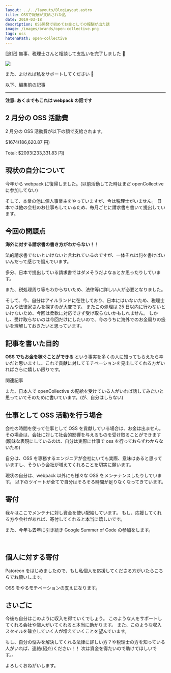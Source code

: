 ```yaml
---
layout: ../../layouts/BlogLayout.astro
title: OSSで報酬が支給された話
date: 2019-03-18
description: OSS開発で初めてお金としての報酬が出た話
image: /images/brands/open-collective.png
tags: oss
hatenaPath: open-collective
---
```



[追記]
無事、税理士さんと相談して支払いを完了しました 🎉

![](/images/blog/open-collective/payout.png)

<OG url="https://opencollective.com/webpack/expenses/7189" />

また、よければ私をサポートしてください 🙏

<OG url="https://www.patreon.com/hiroppy" />

以下、編集前の記事

---

<TwitterCard id="1106771823851651072" height={280} />

**注意: あくまでもこれは webpack の話です**

## 2 月分の OSS 活動費

2 月分の OSS 活動費が以下の額で支給されます。

$1674(186,620.87 円)

Total: $2093(233,331.83 円)

## 現状の自分について

今年から webpack に復帰しました。(以前活動してた時はまだ openCollective に参加してない)

そして、本業の他に個人事業主をやっていますが、今は税理士がいません。
日本では他の会社のお仕事もしているため、毎月ごとに請求書を書いて提出しています。

## 今回の問題点

**海外に対する請求書の書き方がわからない！！**

法的請求書でないといけないと言われているのですが、一体それは何を書けばいいんだって感じで悩んでいます。

多分、日本で提出している請求書ではダメそうだよなぁとか思ったりしています。

また、税処理周り等もわからないため、法律等に詳しい人が必要となりました。

そして、今、自分はアイルランドに在住しており、日本にはいないため、税理士さんや法律家さんを探すのが大変です。
またこの処理は 25 日以内に行わないといけないため、今回は柔軟に対応できず受け取らないかもしれません。
しかし、受け取らないのは今回だけにしたいので、今のうちに海外でのお金周りの扱いを理解しておきたいと思っています。

## 記事を書いた目的

**OSS でもお金を稼ぐことができる** という事実を多くの人に知ってもらえたら幸いだと思いますし、これで貢献に対してモチベーションを見出してくれる方がいればさらに嬉しい限りです。

関連記事

<OG url="https://blog.hiroppy.me/entry/current-status-and-future-of-oss" />

また、日本人で openCollective の配給を受けている人がいれば話してみたいと思っていてそのために書いています。(が、自分はしらない)

## 仕事として OSS 活動を行う場合

会社の時間を使って仕事として OSS を貢献している場合は、お金は出ません。
その場合は、会社に対して社会的影響を与えるものを受け取ることができます(曖昧な表現にしているのは、自分は実際に仕事で oss を行っておらずわからないため)

自分は、OSS を専務するエンジニアが会社にいても実際、意味はあると思っていますし、そういう会社が増えてくれることを切実に願います。

現状の自分は、webpack 以外にも様々な OSS をメンテナンスしたりしています。
以下のツイートが全てで自分はそろそろ時間が足りなくなってきています。

<TwitterCard id="1106094638656561153" height={280} />

## 寄付

我々はここでメンテナに対し資金を使い配給しています。
もし、応援してくれる方や会社があれば、寄付してくれると本当に嬉しいです。

<OG url="https://opencollective.com/webpack" />

また、今年も去年に引き続き Google Summer of Code の参加をします。

<OG url="https://ja.wikipedia.org/wiki/Google_Summer_of_Code" />

<br />

<OG url="https://summerofcode.withgoogle.com/organizations/6230025286713344" />

## 個人に対する寄付

Patoreon をはじめましたので、もし私個人を応援してくださる方がいたらこちらでお願いします。

<OG url="https://www.patreon.com/hiroppy" />

OSS をやるモチベーションの支えになります。

## さいごに

今後も自分はこのように収入を得ていくでしょう。
このような人をサポートしてくれる会社や個人がいてくれると本当に助かります。
また、このような収入スタイルを確立していく人が増えていくことを望んでいます。

もし、自分の悩みを解決してくれる法律に詳しい方？や税理士の方を知っている人がいれば、連絡(紹介)ください！！
次は資金を得たいので助けてほしいです。。

よろしくおねがいします。
